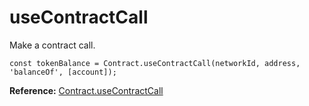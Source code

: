 # useContractCall

Make a contract call.

```tsx
const tokenBalance = Contract.useContractCall(networkId, address, 'balanceOf', [account]);
```

**Reference:** [Contract.useContractCall](../web3-redux-reference/namespaces/Contract.md#usecontractcall)
